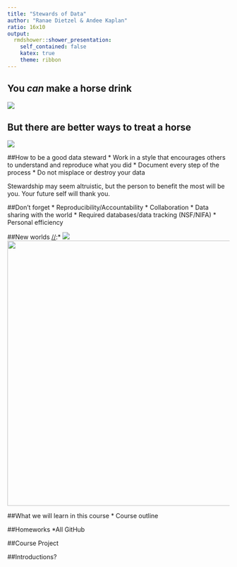```yaml
---
title: "Stewards of Data"
author: "Ranae Dietzel & Andee Kaplan"
ratio: 16x10
output:
  rmdshower::shower_presentation:
    self_contained: false
    katex: true
    theme: ribbon
---
```

[//]:One thing you can expect from this course is the use of comics, cliches, and cultural references
[//]:I know will be the only exposure to culture for some of you

[//]:For example, they say you can lead a horse to water, but you can't make it drink and people often use this metaphor in teaching. But it's not true.

## You *can* make a horse drink
![](images/drinkinghorse.gif)

## But there are better ways to treat a horse
![](images/happyhorse.gif) 

[//]:But more seriously, the title of this course is Data Stewardship, so what we really want you to become are model citizens of science. Since most of us work in Earth Systems, we are probably all familiar with the concept of land stewardship. A person may own a piece of land and may pour their own blood, sweat, and tears into making something of it, but in the end the land is passed to some one else and what they are able to do with that land has already been determined by the person that came before them. If the previous owner treated the land poorly, there will not be much anyone can do without a whole lot of work and investment.  If the previous owner was a good steward, there will be a lot more possibilities of what the land can produce. The same is true for your data. You may feel like all the work you do means that you own your data, but in the end, it will go out into the world and your level of stewardship will determine how much people can do with it. No one can really own data.   

##How to be a good data steward
 * Work in a style that encourages others to understand and reproduce what you did
 * Document every step of the process
 * Do not misplace or destroy your data
 
 Stewardship may seem altruistic, but the person to benefit the most will be you. Your future self will thank you.

##Don't forget
 * Reproducibility/Accountability
 * Collaboration
 * Data sharing with the world
 * Required databases/data tracking (NSF/NIFA)
 * Personal efficiency  
 
 
##New worlds 
 [//]:* ![](images/worldscollide.png)
 <img src="images/worldscollide.png" width="600px" />
 
 
##What we will learn in this course
 * Course outline  

##Homeworks
 *All GitHub

##Course Project
 
 
##Introductions?
 



